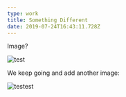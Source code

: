 ```yaml
---
type: work
title: Something Different
date: 2019-07-24T16:43:11.728Z
---
```

Image?

![test](/img/img_8363.jpeg "test")

We keep going and add another image:

![testest](/img/img_8363.jpeg "testset")
